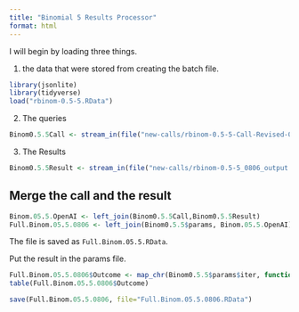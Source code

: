 ```yaml
---
title: "Binomial 5 Results Processor"
format: html
---
```


I will begin by loading three things.  

1. the data that were stored from creating the batch file.

```r
library(jsonlite)
library(tidyverse)
load("rbinom-0.5-5.RData")
```

2. The queries

```r
Binom0.5.5Call <- stream_in(file("new-calls/rbinom-0.5-5-Call-Revised-0806.jsonl"))
```

3. The Results

```r
Binom0.5.5Result <- stream_in(file("new-calls/rbinom-0.5-5_0806_output.jsonl"))
```

## Merge the call and the result

```r
Binom.05.5.OpenAI <- left_join(Binom0.5.5Call,Binom0.5.5Result)
Full.Binom.05.5.0806 <- left_join(Binom0.5.5$params, Binom.05.5.OpenAI)
```

The file is saved as `Full.Binom.05.5.RData`.

Put the result in the params file.

```r
Full.Binom.05.5.0806$Outcome <- map_chr(Binom0.5.5$params$iter, function(x) { unlist(Binom0.5.5Result$response$body$choices[[x]][[2]][2]) })
table(Full.Binom.05.5.0806$Outcome)
```

```r
save(Full.Binom.05.5.0806, file="Full.Binom.05.5.0806.RData")
```

